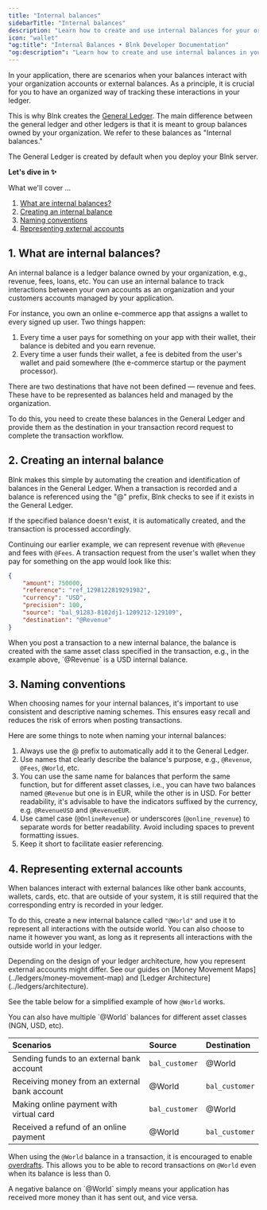 ```yaml
---
title: "Internal balances"
sidebarTitle: "Internal balances"
description: "Learn how to create and use internal balances for your organization."
icon: "wallet"
"og:title": "Internal Balances • Blnk Developer Documentation" 
"og:description": "Learn how to create and use internal balances in your Blnk Ledger"
---
```



In your application, there are scenarios when your balances interact with your organization accounts or external balances. As a principle, it is crucial for you to have an organized way of tracking these interactions in your ledger.

This is why Blnk creates the [General Ledger](../ledgers/general-ledger). The main difference between the general ledger and other ledgers is that it is meant to group balances owned by your organization. We refer to these balances as "Internal balances."

<Note>
    The General Ledger is created by default when you deploy your Blnk server.
</Note>

**Let's dive in ✨**

What we'll cover …

1. [What are internal balances?](#1-what-are-internal-balances)
2. [Creating an internal balance](#2-creating-an-internal-balance)
3. [Naming conventions](#3-naming-conventions)
4. [Representing external accounts](#4-representing-external-accounts)

## 1. What are internal balances?

An internal balance is a ledger balance owned by your organization, e.g., revenue, fees, loans, etc. You can use an internal balance to track interactions between your own accounts as an organization and your customers accounts managed by your application. 

For instance, you own an online e-commerce app that assigns a wallet to every signed up user. Two things happen:

1. Every time a user pays for something on your app with their wallet, their balance is debited and you earn revenue. 
2. Every time a user funds their wallet, a fee is debited from the user's wallet and paid somewhere (the e-commerce startup or the payment processor).

There are two destinations that have not been defined — revenue and fees. These have to be represented as balances held and managed by the organization. 

To do this, you need to create these balances in the General Ledger and provide them as the destination in your transaction record request to complete the transaction workflow.

## 2. Creating an internal balance

Blnk makes this simple by automating the creation and identification of balances in the General Ledger. When a transaction is recorded and a balance is referenced using the "@" prefix, Blnk checks to see if it exists in the General Ledger.

If the specified balance doesn't exist, it is automatically created, and the transaction is processed accordingly.

Continuing our earlier example, we can represent revenue with `@Revenue` and fees with `@Fees`. A transaction request from the user's wallet when they pay for something on the app would look like this:

```json Request {7}
{
    "amount": 750000,
    "reference": "ref_1298122819291982",
    "currency": "USD",
    "precision": 100,
    "source": "bal_91283-8102dj1-1209212-129109",
    "destination": "@Revenue"
}
```

<Warning>
    When you post a transaction to a new internal balance, the balance is created with the same asset class specified in the transaction, e.g., in the example above, `@Revenue` is a USD internal balance.
</Warning>

## 3. Naming conventions

When choosing names for your internal balances, it's important to use consistent and descriptive naming schemes. This ensures easy recall and reduces the risk of errors when posting transactions. 

Here are some things to note when naming your internal balances:

1. Always use the @ prefix to automatically add it to the General Ledger.
2. Use names that clearly describe the balance's purpose, e.g., `@Revenue`, `@Fees`, `@World`, etc.
3. You can use the same name for balances that perform the same function, but for different asset classes, i.e., you can have two balances named `@Revenue` but one is in EUR, while the other is in USD.
    <Tip>
        For better readability, it's advisable to have the indicators suffixed by the currency, e.g. `@RevenueUSD` and `@RevenueEUR`.
    </Tip>
4. Use camel case (`@OnlineRevenue`) or underscores (`@online_revenue`) to separate words for better readability. Avoid including spaces to prevent formatting issues.
5. Keep it short to facilitate easier referencing.

## 4. Representing external accounts

When balances interact with external balances like other bank accounts, wallets, cards, etc. that are outside of your system, it is still required that the corresponding entry is recorded in your ledger.

To do this, create a new internal balance called `"@World"` and use it to represent all interactions with the outside world. You can also choose to name it however you want, as long as it represents all interactions with the outside world in your ledger.

<Info>
    Depending on the design of your ledger architecture, how you represent external accounts might differ. See our guides on [Money Movement Maps](../ledgers/money-movement-map) and [Ledger Architecture](../ledgers/architecture).
</Info>

See the table below for a simplified example of how `@World` works.

<Note>
    You can also have multiple `@World` balances for different asset classes (NGN, USD, etc).
</Note>

| Scenarios | Source | Destination 
| :--- | :--- | :---
| Sending funds to an external bank account | `bal_customer` | @World
| Receiving money from an external bank account | @World | `bal_customer`
| Making online payment with virtual card | `bal_customer` | @World
| Received a refund of an online payment | @World | `bal_customer`

When using the `@World` balance in a transaction, it is encouraged to enable [overdrafts](../transactions/overdrafts). This allows you to be able to record transactions on `@World` even when its balance is less than 0. 

<Info>
    A negative balance on `@World` simply means your application has received more money than it has sent out, and vice versa.
</Info>

<NeedHelp />